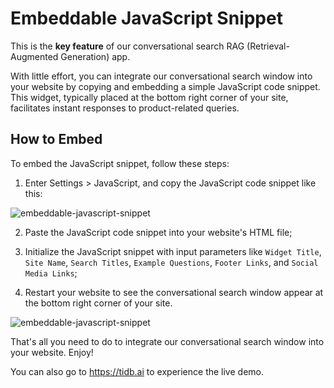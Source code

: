 # Embeddable JavaScript Snippet

This is the **key feature** of our conversational search RAG (Retrieval-Augmented Generation) app.

With little effort, you can integrate our conversational search window into your website by copying and embedding a simple JavaScript code snippet. This widget, typically placed at the bottom right corner of your site, facilitates instant responses to product-related queries.


## How to Embed

To embed the JavaScript snippet, follow these steps:

1. Enter Settings > JavaScript, and copy the JavaScript code snippet like this:

![embeddable-javascript-snippet](https://github.com/user-attachments/assets/e743af11-d19c-4219-a1ae-0e618c51abdb)


2. Paste the JavaScript code snippet into your website's HTML file;

3. Initialize the JavaScript snippet with input parameters like `Widget Title`, `Site Name`, `Search Titles`, `Example Questions`, `Footer Links`, and `Social Media Links`;

4. Restart your website to see the conversational search window appear at the bottom right corner of your site.

![embeddable-javascript-snippet](https://github.com/pingcap/tidb.ai/assets/1237528/5a445231-a27a-4ae6-8287-a4f8cf7b64d0 "Image Title")




That's all you need to do to integrate our conversational search window into your website. Enjoy! 


You can also go to https://tidb.ai to experience the live demo.
